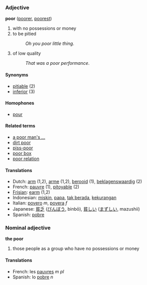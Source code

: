 ===Adjective===

'''poor''' ([[poorer]], [[poorest]])

# with no possessions or money
# to be pitied
#:''Oh you poor little thing''.
# of low quality
#:''That was a poor performance''.

====Synonyms====
*[[pitiable]] (2)
*[[inferior]] (3)

====Homophones====
*[[pour]]

====Related terms====
*[[a poor man's ...]]
*[[dirt poor]]
*[[piss-poor]]
*[[poor box]]
*[[poor relation]]

====Translations====
*Dutch: [[arm]] (1,2), [[arme]] (1,2), [[berooid]] (1), [[beklagenswaardig]] (2)
*French: [[pauvre]] (1), [[pitoyable]] (2)
*[[Frisian]]: [[earm]] (1,2)
*Indonesian: [[miskin]], [[papa]], [[tak berada]], [[kurang|kekurangan]]
*Italian: [[povero]] ''m'', [[povera]] ''f''
*Japanese: [[貧乏]] ([[びんぼう]], binbō), [[貧しい]] ([[まずしい]], mazushii)
*Spanish: [[pobre]]

===Nominal adjective===

'''the poor'''

# those people as a group who have no possessions or money

====Translations====
*French: les [[pauvres]] ''m pl''
*Spanish: lo [[pobre]] ''n''